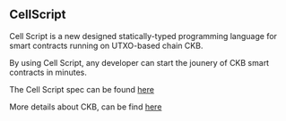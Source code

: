 ## CellScript

Cell Script is a new designed statically-typed programming language for smart contracts running on UTXO-based chain CKB.

By using Cell Script, any developer can start the jounery of CKB smart contracts in minutes.

The Cell Script spec can be found [here](https://github.com/cell-labs/cell-script/blob/main/SPEC.md)

More details about CKB, can be find [here](https://www.nervos.org/ckbpage)
